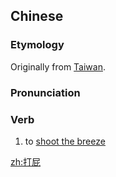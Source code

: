 ==Chinese==
{{zh-forms|lit=to beat farts}}

===Etymology===
Originally from [[Taiwan]].

===Pronunciation===
{{zh-pron
|m=dǎpì
|cat=v
}}

===Verb===
{{zh-verb}}

# {{lb|zh|slang}} to [[shoot the breeze]]

[[zh:打屁]]